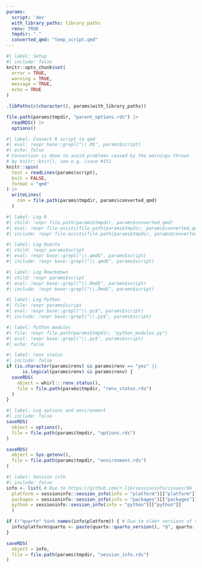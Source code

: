 ```yaml
---
params:
  script: 'dev'
  with_library_paths: library_paths
  renv: TRUE
  tmpdir: "."
  converted_qmd: "temp_script.qmd"
---
```


```r
#| label: Setup
#| include: false
knitr::opts_chunk$set(
  error = TRUE,
  warning = TRUE,
  message = TRUE,
  echo = TRUE
)

.libPaths(c(character(), params$with_library_paths))

file.path(params$tmpdir, "parent_options.rds") |>
  readRDS() |>
  options()
```

```r
#| label: Convert R script to qmd
#| eval: !expr base::grepl("\\.R$", params$script)
#| echo: false
# Conversion is done to avoid problems caused by the warnings thrown
# by knitr::knit(), see e.g. issue #151
knitr::spin(
  text = readLines(params$script),
  knit = FALSE,
  format = "qmd"
) |>
  writeLines(
    con = file.path(params$tmpdir, params$converted_qmd)
  )
```

```r
#| label: Log R
#| child: !expr file.path(params$tmpdir, params$converted_qmd)
#| eval: !expr file.exists(file.path(params$tmpdir, params$converted_qmd))
#| include: !expr file.exists(file.path(params$tmpdir, params$converted_qmd))
```

```r
#| label: Log Quarto
#| child: !expr params$script
#| eval: !expr base::grepl("\\.qmd$", params$script)
#| include: !expr base::grepl("\\.qmd$", params$script)
```

```r
#| label: Log Rmarkdown
#| child: !expr params$script
#| eval: !expr base::grepl("\\.Rmd$", params$script)
#| include: !expr base::grepl("\\.Rmd$", params$script)
```

```python
#| label: Log Python
#| file: !expr params$script
#| eval: !expr base::grepl("\\.py$", params$script)
#| include: !expr base::grepl("\\.py$", params$script)
```

```python
#| label: Python modules
#| file: !expr file.path(params$tmpdir, "python_modules.py")
#| eval: !expr base::grepl("\\.py$", params$script)
#| echo: false
```

```r
#| label: renv status
#| include: false
if (is.character(params$renv) && params$renv == "yes" ||
      is.logical(params$renv) && params$renv) {
  saveRDS(
    object = whirl:::renv_status(),
    file = file.path(params$tmpdir, "renv_status.rds")
  )
}
```

```r
#| label: Log options and environment
#| include: false
saveRDS(
  object = options(),
  file = file.path(params$tmpdir, "options.rds")
)

saveRDS(
  object = Sys.getenv(),
  file = file.path(params$tmpdir, "environment.rds")
)
```

```r
#| label: Session info
#| include: false
info <- list( # Due to https://github.com/r-lib/sessioninfo/issues/96
  platform = sessioninfo::session_info(info = "platform")[["platform"]],
  packages = sessioninfo::session_info(info = "packages")[["packages"]],
  python = sessioninfo::session_info(info = "python")[["python"]]
  )

if (!"quarto" %in% names(info$platform)) { # Due to older versions of sessioninfo
  info$platform$quarto <- paste(quarto::quarto_version(), "@", quarto::quarto_path())
}

saveRDS(
  object = info,
  file = file.path(params$tmpdir, "session_info.rds")
)
```
